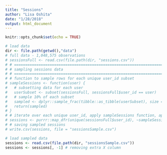 ```yaml
---
title: "Sessions"
author: "Lisa Oshita"
date: "1/28/2018"
output: html_document
---
```


```r
knitr::opts_chunk$set(echo = TRUE)
```

```r
# load data
dir <- file.path(getwd(),"data")
# full data - 1,048,575 observations
# sessionsFull <- read.csv(file.path(dir, "sessions.csv"))
# # ===========================================================================
# # sampling sessions data 
# # ===========================================================================
# # function to sample rows for each unique user_id subset 
# sampleSessions <- function(user) {
#   # subsetting data for each user
#   userSubset <- subset(sessionsFull, sessionsFull$user_id == user) 
#   # sample 10% of each subset
#   sampled <- dplyr::sample_frac(tibble::as_tibble(userSubset), size = 0.10, replace = FALSE)
#   return(sampled)
# }
# # iterate over each unique user_id, apply sampleSessions function, append to data frame
# sessions <- purrr::map_dfr(unique(sessionsFull$user_id), ~sampleSessions(.))
# # saving sampled sessions 
# write.csv(sessions, file = "sessionsSample.csv")

# load sampled data 
sessions <- read.csv(file.path(dir, "sessionsSample.csv"))
sessions <- sessions[, -1] # removing extra X column 
```

```r

```

